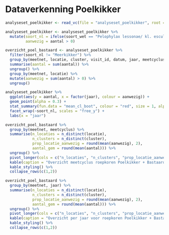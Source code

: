 
# Dataverkenning Poelkikker


```r

analyseset_poelkikker <- read_vc(file = "analyseset_poelkikker", root = "../output/analyseset")

analyseset_poelkikker <- analyseset_poelkikker %>%
  mutate(soort_nl = ifelse(soort_wet == "Pelophylax lessonae/ kl. esculentus", "Poelkikker/bastaardkikker", soort_nl),
         aanwezig = aantal > 0) 

overzicht_poel_bastaard <- analyseset_poelkikker %>%
  filter(soort_nl != "Meerkikker") %>%
  group_by(meetnet, locatie, cluster, visit_id, datum, jaar, meetcyclus) %>%
  summarise(aantal = sum(aantal)) %>%
  ungroup() %>%
  group_by(meetnet, locatie) %>%
  mutate(aanwezig = sum(aantal) > 0) %>%
  ungroup()

```

```r
analyseset_poelkikker %>%
  ggplot(aes(y = aantal, x = factor(jaar), colour = aanwezig)) +
  geom_point(alpha = 0.3) +
  stat_summary(fun.data = "mean_cl_boot", colour = "red", size = 1, alpha = 0.4) +
  facet_wrap(~soort_nl, scales = "free_y") +
  labs(x = "jaar")
```




```r
overzicht_poel_bastaard %>%
  group_by(meetnet, meetcyclus) %>%
  summarise(n_locaties = n_distinct(locatie), 
            n_clusters = n_distinct(cluster),
            prop_locatie_aanwezig = round(mean(aanwezig), 2),
            aantal_gem = round(mean(aantal))) %>%
  ungroup() %>%
  pivot_longer(cols = c("n_locaties", "n_clusters", "prop_locatie_aanwezig", "aantal_gem"), names_to = "parameter", values_to = "waarde") %>%
  kable(caption = "Overzicht meetcyclus roepkoren Poelkikker + Bastaardkikker") %>%
  kable_styling() %>%
  collapse_rows(c(1,2))

```
```r
overzicht_poel_bastaard %>%
  group_by(meetnet, jaar) %>%
  summarise(n_locaties = n_distinct(locatie), 
            n_clusters = n_distinct(cluster),
            prop_locatie_aanwezig = round(mean(aanwezig), 2),
            aantal_gem = round(mean(aantal))) %>%
  ungroup() %>%
  pivot_longer(cols = c("n_locaties", "n_clusters", "prop_locatie_aanwezig", "aantal_gem"), names_to = "parameter", values_to = "waarde") %>%
  kable(caption = "Overzicht per jaar voor roepkoren Poelkikker + Bastaardkikker") %>%
  kable_styling() %>%
  collapse_rows(c(1,2))

```










